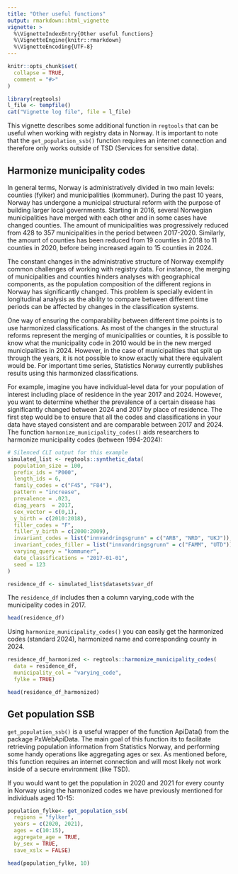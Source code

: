 ```yaml
---
title: "Other useful functions"
output: rmarkdown::html_vignette
vignette: >
  %\VignetteIndexEntry{Other useful functions}
  %\VignetteEngine{knitr::rmarkdown}
  %\VignetteEncoding{UTF-8}
---
```


```r
knitr::opts_chunk$set(
  collapse = TRUE,
  comment = "#>"
)
```

```r
library(regtools)
l_file <- tempfile()
cat("Vignette log file", file = l_file)
```

This vignette describes some additional function in `regtools` that can be useful when working with registry data in Norway. It is important to note that the `get_population_ssb()` function requires an internet connection and therefore only works outside of TSD (Services for sensitive data). 

## Harmonize municipality codes 

In general terms, Norway is administratively divided in two main levels: counties (fylker) and municipalities (kommuner). During the past 10 years, Norway has undergone a municipal structural reform with the purpose of building larger local governments. Starting in 2016, several Norwegian municipalities have merged with each other and in some cases have changed counties. The amount of municipalities was progressively reduced from 428 to 357 municipalities in the period between 2017-2020. Similarly, the amount of counties has been reduced from 19 counties in 2018 to 11 counties in 2020, before being increased again to 15 counties in 2024. 

The constant changes in the administrative structure of Norway exemplify common challenges of working with registry data. For instance, the merging of municipalities and counties hinders analyses with geographical components, as the population composition of the different regions in Norway has significantly changed. This problem is specially evident in longitudinal analysis as the ability to compare between different time periods can be affected by changes in the classification systems.  

One way of ensuring the comparability between different time points is to use harmonized classifications. As most of the changes in the structural reforms represent the merging of municipalities or counties, it is possible to know what the municipality code in 2010 would be in the new merged municipalities in 2024. However, in the case of municipalities that split up through the years, it is not possible to know exactly what there equivalent would be. For important time series, Statistics Norway currently publishes results using this harmonized classifications. 


For example, imagine you have individual-level data for your population of interest including place of residence in the year 2017 and 2024. However, you want to determine whether the prevalence of a certain disease has significantly changed between 2024 and 2017 by place of residence. The first step would be to ensure that all the codes and classifications in your data have stayed consistent and are comparable between 2017 and 2024. The function `harmonize_municipality_codes()` aids researchers to harmonize municipality codes (between 1994-2024): 

```r

# Silenced CLI output for this example
simulated_list <- regtools::synthetic_data(
  population_size = 100,
  prefix_ids = "P000",
  length_ids = 6,
  family_codes = c("F45", "F84"),
  pattern = "increase",
  prevalence = .023,
  diag_years  = 2017,
  sex_vector = c(0,1),
  y_birth = c(2010:2018),
  filler_codes = "F",
  filler_y_birth = c(2000:2009),
  invariant_codes = list("innvandringsgrunn" = c("ARB", "NRD", "UKJ")),
  invariant_codes_filler = list("innvandringsgrunn" = c("FAMM", "UTD")),
  varying_query = "kommuner",
  date_classifications = "2017-01-01", 
  seed = 123
)

residence_df <- simulated_list$datasets$var_df 

```

The `residence_df` includes then a column varying_code with the municipality codes in 2017.  

```r

head(residence_df)

```


Using `harmonize_municipality_codes()` you can easily get the harmonized codes (standard 2024), harmonized name and corresponding county in 2024. 



```r
residence_df_harmonized <- regtools::harmonize_municipality_codes(
  data = residence_df,
  municipality_col = "varying_code", 
  fylke = TRUE)

head(residence_df_harmonized)

```

## Get population SSB 

`get_population_ssb()` is a useful wrapper of the function ApiData() from the package PxWebApiData. The main goal of this function its to facilitate retrieving population information from Statistics Norway, and performing some handy operations like aggregating ages or sex. As mentioned before, this function requires an internet connection and will most likely not work inside of a secure environment (like TSD).


If you would want to get the population in 2020 and 2021 for every county in Norway using the harmonized codes we have previously mentioned for individuals aged 10-15: 

```r
population_fylke<- get_population_ssb(
  regions = "fylker", 
  years = c(2020, 2021), 
  ages = c(10:15),
  aggregate_age = TRUE,
  by_sex = TRUE,
  save_xslx = FALSE)

head(population_fylke, 10)

```


